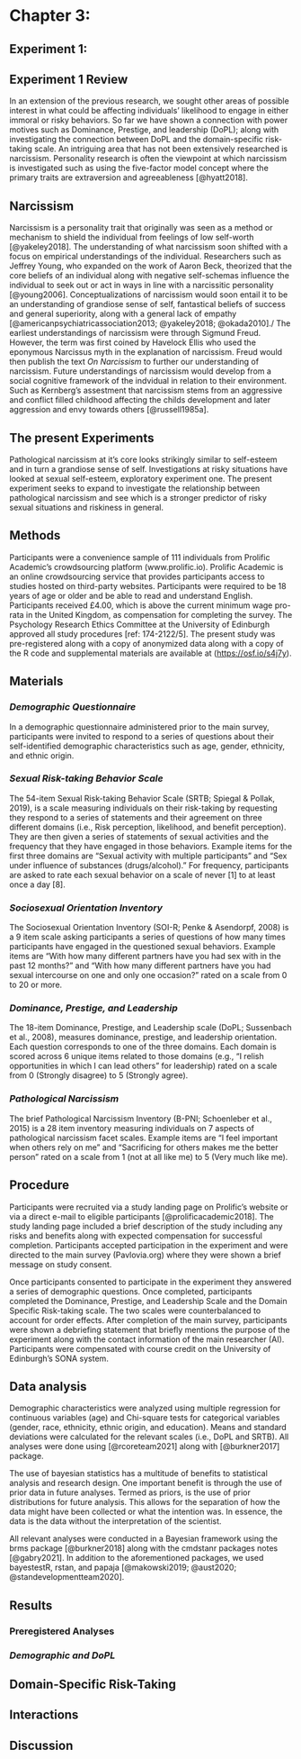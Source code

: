 # Chapter 3:  
## Experiment 1:
## Experiment 1 Review

In an extension of the previous research, we sought other areas of possible interest in what could be affecting individuals' likelihood to engage in either immoral or risky behaviors. So far we have shown a connection with power motives such as Dominance, Prestige, and leadership (DoPL); along with investigating the connection between DoPL and the domain-specific risk-taking scale. An intriguing area that has not been extensively researched is narcissism. Personality research is often the viewpoint at which narcissism is investigated such as using the five-factor model concept where the primary traits are extraversion and agreeableness [@hyatt2018].


## Narcissism

Narcissism is a personality trait that originally was seen as a method or mechanism to shield the individual from feelings of low self-worth [@yakeley2018]. The understanding of what narcissism soon shifted with a focus on empirical understandings of the individual. Researchers such as Jeffrey Young, who expanded on the work of Aaron Beck, theorized that the core beliefs of an individual along with negative self-schemas influence the individual to seek out or act in ways in line with a narcissitic personality [@young2006]. Conceptualizations of narcissism would soon entail it to be an understanding of grandiose sense of self, fantastical beliefs of success and general superiority, along with a general lack of empathy [@americanpsychiatricassociation2013; @yakeley2018; @okada2010]./
The earliest understandings of narcissism were through Sigmund Freud. However, the term was first coined by Havelock Ellis who used the eponymous Narcissus myth in the explanation of narcissism. Freud would then publish the text *On Narcissism* to further our understanding of narcissism. Future understandings of narcissism would develop from a social cognitive framework of the indvidual in relation to their environment. Such as Kernberg's assestment that narcissism stems from an aggressive and conflict filled childhood affecting the childs development and later aggression and envy towards others [@russell1985a].

## The present Experiments

Pathological narcissism at it's core looks strikingly similar to self-esteem and in turn a grandiose sense of self. Investigations at risky situations have looked at sexual self-esteem, exploratory experiment one. The present experiment seeks to expand to investigate the relationship between pathological narcissism and see which is a stronger predictor of risky sexual situations and riskiness in general.

## Methods

Participants were a convenience sample of 111 individuals from Prolific Academic's crowdsourcing platform (www.prolific.io). Prolific Academic is an online crowdsourcing service that provides participants access to studies hosted on third-party websites. Participants were required to be 18 years of age or older and be able to read and understand English. Participants received £4.00, which is above the current minimum wage pro-rata in the United Kingdom, as compensation for completing the survey. The Psychology Research Ethics Committee at the University of Edinburgh approved all study procedures [ref: 174-2122/5]. The present study was pre-registered along with a copy of anonymized data along with a copy of the R code and supplemental materials are available at ([https://osf.io/s4j7y](https://osf.io/s4j7y)).

## Materials

### *Demographic Questionnaire*

In a demographic questionnaire administered prior to the main survey, participants were invited to respond to a series of questions about their self-identified demographic characteristics such as age, gender, ethnicity, and ethnic origin.

### *Sexual Risk-taking Behavior Scale*

The 54-item Sexual Risk-taking Behavior Scale (SRTB; Spiegal & Pollak, 2019), is a scale measuring individuals on their risk-taking by requesting they respond to a series of statements and their agreement on three different domains (i.e., Risk perception, likelihood, and benefit perception). They are then given a series of statements of sexual activities and the frequency that they have engaged in those behaviors. Example items for the first three domains are "Sexual activity with multiple participants" and "Sex under influence of substances (drugs/alcohol)." For frequency, participants are asked to rate each sexual behavior on a scale of never [1] to at least once a day [8]. 

### *Sociosexual Orientation Inventory*

The Sociosexual Orientation Inventory (SOI-R; Penke & Asendorpf, 2008) is a 9 item scale asking participants a series of questions of how many times participants have engaged in the questioned sexual behaviors. Example items are "With how many different partners have you had sex with in the past 12 months?" and "With how many different partners have you had sexual intercourse on one and only one occasion?" rated on a scale from 0 to 20 or more. 

### *Dominance, Prestige, and Leadership*

The 18-item Dominance, Prestige, and Leadership scale (DoPL; Sussenbach et al., 2008), measures dominance, prestige, and leadership orientation. Each question corresponds to one of the three domains. Each domain is scored across 6 unique items related to those domains (e.g., "I relish opportunities in which I can lead others" for leadership) rated on a scale from 0 (Strongly disagree) to 5 (Strongly agree). 

### *Pathological Narcissism*

The brief Pathological Narcissism Inventory (B-PNI; Schoenleber et al., 2015) is a 28 item inventory measuring individuals on 7 aspects of pathological narcissism facet scales. Example items are "I feel important when others rely on me" and "Sacrificing for others makes me the better person" rated on a scale from 1 (not at all like me) to 5 (Very much like me).

## Procedure

Participants were recruited via a study landing page on Prolific's website or via a direct e-mail to eligible participants [@prolificacademic2018]. The study landing page included a brief description of the study including any risks and benefits along with expected compensation for successful completion. Participants accepted participation in the experiment and were directed to the main survey (Pavlovia.org) where they were shown a brief message on study consent.

Once participants consented to participate in the experiment they answered a series of demographic questions. Once completed, participants completed the Dominance, Prestige, and Leadership Scale and the Domain Specific Risk-taking scale. The two scales were counterbalanced to account for order effects. After completion of the main survey, participants were shown a debriefing statement that briefly mentions the purpose of the experiment along with the contact information of the main researcher (AI). Participants were compensated with course credit on the University of Edinburgh's SONA system.

## Data analysis

Demographic characteristics were analyzed using multiple regression for continuous variables (age) and Chi-square tests for categorical variables (gender, race, ethnicity, ethnic origin, and education). Means and standard deviations were calculated for the relevant scales (i.e., DoPL and SRTB). All analyses were done using [@rcoreteam2021] along with [@burkner2017] package.

The use of bayesian statistics has a multitude of benefits to statistical analysis and research design. One important benefit is through the use of prior data in future analyses. Termed as priors, is the use of prior distributions for future analysis. This allows for the separation of how the data might have been collected or what the intention was. In essence, the data is the data without the interpretation of the scientist. 

All relevant analyses were conducted in a Bayesian framework using the brms package [@burkner2018] along with the cmdstanr packages notes [@gabry2021]. In addition to the aforementioned packages, we used bayestestR, rstan, and papaja [@makowski2019; @aust2020; @standevelopmentteam2020]. 

## Results


### Preregistered Analyses


### *Demographic and DoPL*

## Domain-Specific Risk-Taking



## Interactions  



## Discussion